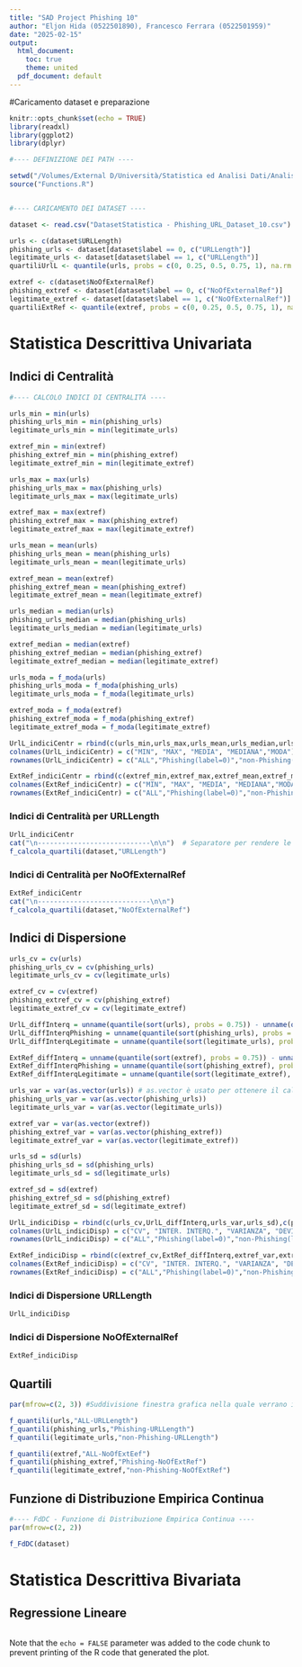 ```yaml
---
title: "SAD Project Phishing 10"
author: "Eljon Hida (0522501890), Francesco Ferrara (0522501959)"
date: "2025-02-15"
output:
  html_document:
    toc: true
    theme: united
  pdf_document: default
---
```


#Caricamento dataset e preparazione

```r
knitr::opts_chunk$set(echo = TRUE)
library(readxl)
library(ggplot2)
library(dplyr)

#---- DEFINIZIONE DEI PATH ----

setwd("/Volumes/External D/Università/Statistica ed Analisi Dati/Analisi_Statistica_Phishing10/Dataset")
source("Functions.R")


#---- CARICAMENTO DEI DATASET ----

dataset <- read.csv("DatasetStatistica - Phishing_URL_Dataset_10.csv")

urls <- c(dataset$URLLength)
phishing_urls <- dataset[dataset$label == 0, c("URLLength")]
legitimate_urls <- dataset[dataset$label == 1, c("URLLength")]
quartiliUrlL <- quantile(urls, probs = c(0, 0.25, 0.5, 0.75, 1), na.rm = TRUE)

extref <- c(dataset$NoOfExternalRef)
phishing_extref <- dataset[dataset$label == 0, c("NoOfExternalRef")]
legitimate_extref <- dataset[dataset$label == 1, c("NoOfExternalRef")]
quartiliExtRef <- quantile(extref, probs = c(0, 0.25, 0.5, 0.75, 1), na.rm = TRUE)

```

# Statistica Descrittiva Univariata

## Indici di Centralità

```r
#---- CALCOLO INDICI DI CENTRALITÀ ----

urls_min = min(urls)
phishing_urls_min = min(phishing_urls)
legitimate_urls_min = min(legitimate_urls)

extref_min = min(extref)
phishing_extref_min = min(phishing_extref)
legitimate_extref_min = min(legitimate_extref)

urls_max = max(urls)
phishing_urls_max = max(phishing_urls)
legitimate_urls_max = max(legitimate_urls)

extref_max = max(extref)
phishing_extref_max = max(phishing_extref)
legitimate_extref_max = max(legitimate_extref)

urls_mean = mean(urls)
phishing_urls_mean = mean(phishing_urls)
legitimate_urls_mean = mean(legitimate_urls)

extref_mean = mean(extref)
phishing_extref_mean = mean(phishing_extref)
legitimate_extref_mean = mean(legitimate_extref)

urls_median = median(urls)
phishing_urls_median = median(phishing_urls)
legitimate_urls_median = median(legitimate_urls)

extref_median = median(extref)
phishing_extref_median = median(phishing_extref)
legitimate_extref_median = median(legitimate_extref)

urls_moda = f_moda(urls)
phishing_urls_moda = f_moda(phishing_urls)
legitimate_urls_moda = f_moda(legitimate_urls)

extref_moda = f_moda(extref)
phishing_extref_moda = f_moda(phishing_extref)
legitimate_extref_moda = f_moda(legitimate_extref)

UrlL_indiciCentr = rbind(c(urls_min,urls_max,urls_mean,urls_median,urls_moda),c(phishing_urls_min,phishing_urls_max,phishing_urls_mean,phishing_urls_median,phishing_urls_moda),c(legitimate_urls_min,legitimate_urls_max,legitimate_urls_mean,legitimate_urls_median,legitimate_urls_moda))
colnames(UrlL_indiciCentr) = c("MIN", "MAX", "MEDIA", "MEDIANA","MODA")
rownames(UrlL_indiciCentr) = c("ALL","Phishing(label=0)","non-Phishing(label=1)")

ExtRef_indiciCentr = rbind(c(extref_min,extref_max,extref_mean,extref_median,extref_moda),c(phishing_extref_min,phishing_extref_max,phishing_extref_mean,phishing_extref_median,phishing_extref_moda),c(legitimate_extref_min,legitimate_extref_max,legitimate_extref_mean,legitimate_extref_median,legitimate_extref_moda))
colnames(ExtRef_indiciCentr) = c("MIN", "MAX", "MEDIA", "MEDIANA","MODA")
rownames(ExtRef_indiciCentr) = c("ALL","Phishing(label=0)","non-Phishing(label=1)")

```

### Indici di Centralità per URLLength

```r

UrlL_indiciCentr
cat("\n----------------------------\n\n")  # Separatore per rendere le tabelle più chiare
f_calcola_quartili(dataset,"URLLength")

```

### Indici di Centralità per NoOfExternalRef

```r

ExtRef_indiciCentr
cat("\n----------------------------\n\n")  
f_calcola_quartili(dataset,"NoOfExternalRef")

```

## Indici di Dispersione

```r

urls_cv = cv(urls)
phishing_urls_cv = cv(phishing_urls)
legitimate_urls_cv = cv(legitimate_urls)

extref_cv = cv(extref)
phishing_extref_cv = cv(phishing_extref)
legitimate_extref_cv = cv(legitimate_extref)

UrlL_diffInterq = unname(quantile(sort(urls), probs = 0.75)) - unname(quantile(sort(urls), probs = 0.25))
UrlL_diffInterqPhishing = unname(quantile(sort(phishing_urls), probs = 0.75)) - unname(quantile(sort(phishing_urls), probs = 0.25))
UrlL_diffInterqLegitimate = unname(quantile(sort(legitimate_urls), probs = 0.75)) - unname(quantile(sort(legitimate_urls), probs = 0.25))

ExtRef_diffInterq = unname(quantile(sort(extref), probs = 0.75)) - unname(quantile(sort(extref), probs = 0.25))
ExtRef_diffInterqPhishing = unname(quantile(sort(phishing_extref), probs = 0.75)) - unname(quantile(sort(phishing_extref), probs = 0.25))
ExtRef_diffInterqLegitimate = unname(quantile(sort(legitimate_extref), probs = 0.75)) - unname(quantile(sort(legitimate_extref), probs = 0.25))

urls_var = var(as.vector(urls)) # as.vector è usato per ottenere il calcolo della varianza di una singola variabile
phishing_urls_var = var(as.vector(phishing_urls))
legitimate_urls_var = var(as.vector(legitimate_urls))

extref_var = var(as.vector(extref))
phishing_extref_var = var(as.vector(phishing_extref))
legitimate_extref_var = var(as.vector(legitimate_extref))

urls_sd = sd(urls)
phishing_urls_sd = sd(phishing_urls)
legitimate_urls_sd = sd(legitimate_urls)

extref_sd = sd(extref)
phishing_extref_sd = sd(phishing_extref)
legitimate_extref_sd = sd(legitimate_extref)

UrlL_indiciDisp = rbind(c(urls_cv,UrlL_diffInterq,urls_var,urls_sd),c(phishing_urls_cv,UrlL_diffInterqPhishing,phishing_urls_var,phishing_urls_sd),c(legitimate_urls_cv,UrlL_diffInterqLegitimate,legitimate_urls_var,legitimate_urls_sd))
colnames(UrlL_indiciDisp) = c("CV", "INTER. INTERQ.", "VARIANZA", "DEVIAZ. STD")
rownames(UrlL_indiciDisp) = c("ALL","Phishing(label=0)","non-Phishing(label=1)")

ExtRef_indiciDisp = rbind(c(extref_cv,ExtRef_diffInterq,extref_var,extref_sd),c(phishing_extref_cv,ExtRef_diffInterqPhishing,phishing_extref_var,phishing_extref_sd),c(legitimate_extref_cv,ExtRef_diffInterqLegitimate,legitimate_extref_var,legitimate_extref_sd))
colnames(ExtRef_indiciDisp) = c("CV", "INTER. INTERQ.", "VARIANZA", "DEVIAZ. STD")
rownames(ExtRef_indiciDisp) = c("ALL","Phishing(label=0)","non-Phishing(label=1)")

```

### Indici di Dispersione URLLength

```r

UrlL_indiciDisp

```

### Indici di Dispersione NoOfExternalRef

```r

ExtRef_indiciDisp

```

## Quartili

```r

par(mfrow=c(2, 3)) #Suddivisione finestra grafica nella quale verrano inseriti i plot(2 righe e 3 colonne)

f_quantili(urls,"ALL-URLLength")
f_quantili(phishing_urls,"Phishing-URLLength")
f_quantili(legitimate_urls,"non-Phishing-URLLength")

f_quantili(extref,"ALL-NoOfExtEef")
f_quantili(phishing_extref,"Phishing-NoOfExtRef")
f_quantili(legitimate_extref,"non-Phishing-NoOfExtRef")

```

## Funzione di Distribuzione Empirica Continua

```r
#---- FdDC - Funzione di Distribuzione Empirica Continua ----
par(mfrow=c(2, 2))

f_FdDC(dataset)

```

# Statistica Descrittiva Bivariata

## Regressione Lineare

```r



```

Note that the `echo = FALSE` parameter was added to the code chunk to prevent printing of the R code that generated the plot.
